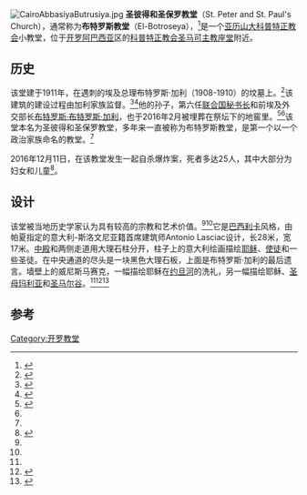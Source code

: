 [[File:CairoAbbasiyaButrusiya.jpg|thumb]]
'''圣彼得和圣保罗教堂'''（St. Peter and St. Paul's Church），通常称为'''布特罗斯教堂'''（El-Botroseya），<ref name="EgyIndep Feb 17">{{cite web | url=http://www.egyptindependent.com/news/boutros-ghali-be-buried-family-s-italian-style-church | title=Boutros-Ghali to be buried at family's Italian-style church | publisher=''Egypt Independent'' | date=2016-02-17 | accessdate=2016-12-14 | archive-date=2017-01-16 | archive-url=https://web.archive.org/web/20170116193144/http://www.egyptindependent.com//news/boutros-ghali-be-buried-family-s-italian-style-church | dead-url=no }}</ref>是一个[[亚历山大科普特正教会|亚历山大科普特正教会]]小教堂，位于[[开罗|开罗]][[阿巴西亚|阿巴西亚]]区的[[科普特正教会圣马可主教座堂_(开罗)|科普特正教会圣马可主教座堂]]附近。

==历史==
该堂建于1911年，在遇刺的埃及总理布特罗斯·加利（1908-1910）的坟墓上。<ref>{{cite web|url=http://english.ahram.org.eg/News/251801.aspx|title=23 killed in explosion inside church attached to Cairo's Coptic cathedral|publisher=''Ahram Online''|date=11 December 2016|accessdate=2016-12-13|author=El-Mahdawy, Hadeer|archive-date=2020-11-08|archive-url=https://web.archive.org/web/20201108173504/http://english.ahram.org.eg/News/251801.aspx|dead-url=no}}</ref>该建筑的建设过程由加利家族监督。<ref name="EgyIndep Dec 12">{{cite web|url=http://www.egyptindependent.com/news/botroseya-church-first-church-named-after-political-family|title=Botroseya Church, first church named after political family|publisher=''Egypt Independent''|date=2016-12-12|accessdate=2016-12-13|archive-date=2017-01-16|archive-url=https://web.archive.org/web/20170116185222/http://www.egyptindependent.com//news/botroseya-church-first-church-named-after-political-family|dead-url=no}}</ref><ref name="BBCArabic">{{cite web|url=http://www.bbc.com/arabic/middleeast-38281433|title=حقائق عن الكنيسة البطرسية والكاتدرائية المرقسية في القاهرة|publisher=BBC Arabic|date=2016-12-11|accessdate=2016-12-13|archive-date=2020-08-03|archive-url=https://web.archive.org/web/20200803125806/https://www.bbc.com/arabic/middleeast-38281433|dead-url=no}}</ref>他的孙子，第六任[[联合国秘书长|联合国秘书长]]和前埃及外交部长[[布特罗斯·布特罗斯·加利|布特罗斯·布特罗斯·加利]]，也于2016年2月被埋葬在祭坛下的地窖里。<ref>{{cite web | url=http://news.xinhuanet.com/english/2016-02/19/c_135111140.htm | title=Egypt holds massive military funeral for former UN chief Boutros-Ghali | publisher=Xinhua | date=2016-02-19 | accessdate=2016-12-14 | archive-date=2017-08-29 | archive-url=https://web.archive.org/web/20170829074458/http://news.xinhuanet.com/english/2016-02/19/c_135111140.htm | dead-url=no }}</ref><ref name="BBCArabic"/>该堂本名为圣彼得和圣保罗教堂，多年来一直被称为布特罗斯教堂，是第一个以一个政治家族命名的教堂。<ref name="EgyIndep Dec 12"/>

2016年12月11日，在该教堂发生一起自杀爆炸案，死者多达25人，其中大部分为妇女和儿童<ref>{{cite web|url=http://www.npr.org/sections/thetwo-way/2016/12/11/505166587/bomb-hits-coptic-christian-church-in-cairo-killing-at-least-25|title=Bomb Hits Coptic Christian Church In Cairo, Killing At Least 25|publisher=NPR|work=NPR|date=11 December 2016|accessdate=13 December 2016|author=Chappell, BIll|archive-date=2020-11-07|archive-url=https://web.archive.org/web/20201107113544/https://www.npr.org/sections/thetwo-way/2016/12/11/505166587/bomb-hits-coptic-christian-church-in-cairo-killing-at-least-25|dead-url=no}}</ref>。

==设计==
该堂被当地历史学家认为具有较高的宗教和艺术价值。<ref name="BBCArabic"/><ref name="EgyIndep Dec 12"/>它是[[巴西利卡|巴西利卡]]风格，由帕夏指定的意大利-斯洛文尼亚籍首席建筑师Antonio Lasciac设计，长28米，宽17米。[[中殿|中殿]]和两侧走道用大理石柱分开，柱子上的意大利绘画描绘[[耶稣|耶稣]]、[[使徒|使徒]]和一些圣徒。在中央通道的尽头是一块黑色大理石板，上面是布特罗斯·加利的最后遗言。墙壁上的威尼斯马赛克，一幅描绘耶稣在[[约旦河|约旦河]]的洗礼，另一幅描绘耶稣、[[圣母玛利亚|圣母玛利亚]]和[[圣马尔谷|圣马尔谷]]。<ref name="EgyIndep Dec 12"/><ref>{{cite book | url=https://books.google.com.eg/books/about/A_Coptic_Narrative_in_Egypt.html?id=HrpAjgEACAAJ&redir_esc=y | title=A Coptic Narrative in Egypt: A Biography of the Boutros-Ghali Family ''(book description)'' | publisher=I.B. Tauris | author=Boutros-Ghali, Youssef | year=2015 | isbn=9781780769394 | access-date=2016-12-24 | archive-date=2019-08-28 | archive-url=https://web.archive.org/web/20190828051555/https://books.google.com.eg/books/about/A_Coptic_Narrative_in_Egypt.html?id=HrpAjgEACAAJ&redir_esc=y | dead-url=no }}</ref><ref>{{cite web | url=http://www.elwatannews.com/news/details/1670529 | title=الكنيسة البطرسية.. تاريخ 105 أعوام يناله «غدر الإرهاب» | publisher=''El Watan'' | date=2016-12-11 | accessdate=2016-12-14 | author=El-Zoghby, Salwa | archive-date=2019-08-28 | archive-url=https://web.archive.org/web/20190828051600/https://www.elwatannews.com/news/details/1670529 | dead-url=no }}</ref>

==参考==
{{Reflist}}

[[Category:开罗教堂|Category:开罗教堂]]
